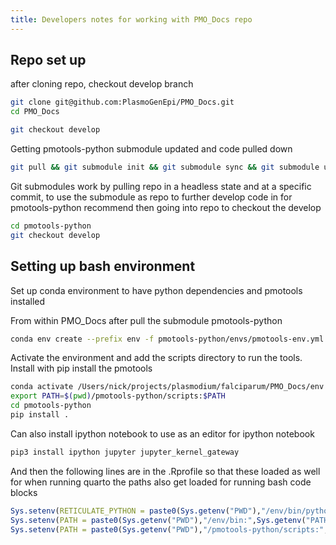 ```yaml
---
title: Developers notes for working with PMO_Docs repo 
---
```


## Repo set up 

after cloning repo, checkout develop branch 

```bash
git clone git@github.com:PlasmoGenEpi/PMO_Docs.git
cd PMO_Docs 

git checkout develop

```

Getting pmotools-python submodule updated and code pulled down 


```bash
git pull && git submodule init && git submodule sync && git submodule update

```

Git submodules work by pulling repo in a headless state and at a specific commit, to use the submodule as repo to further develop code in for pmotools-python recommend then going into repo to checkout the develop 

```bash
cd pmotools-python 
git checkout develop
```


## Setting up bash environment 

Set up conda environment to have python dependencies and pmotools installed  

From within PMO_Docs after pull the submodule pmotools-python

```bash
conda env create --prefix env -f pmotools-python/envs/pmotools-env.yml
```

Activate the environment and add the scripts directory to run the tools. Install with pip install the pmotools 

```bash
conda activate /Users/nick/projects/plasmodium/falciparum/PMO_Docs/env
export PATH=$(pwd)/pmotools-python/scripts:$PATH
cd pmotools-python 
pip install .
```

Can also install ipython notebook to use as an editor for ipython notebook 

```bash
pip3 install ipython jupyter jupyter_kernel_gateway
```

And then the following lines are in the .Rprofile so that these loaded as well for when running quarto the paths also get loaded for running bash code blocks

```r

Sys.setenv(RETICULATE_PYTHON = paste0(Sys.getenv("PWD"),"/env/bin/python3"))
Sys.setenv(PATH = paste0(Sys.getenv("PWD"),"/env/bin:",Sys.getenv("PATH")))
Sys.setenv(PATH = paste0(Sys.getenv("PWD"),"/pmotools-python/scripts:",Sys.getenv("PATH")))
```










